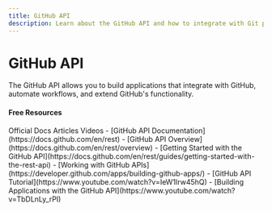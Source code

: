 ```yaml
---
title: GitHub API
description: Learn about the GitHub API and how to integrate with Git programmatically
---
```


# GitHub API

The GitHub API allows you to build applications that integrate with GitHub, automate workflows, and extend GitHub's functionality.

#### Free Resources

<Tabs defaultValue="article">
<TabsList>
<TabsTrigger value="official">Official Docs</TabsTrigger>
<TabsTrigger value="article">Articles</TabsTrigger>
<TabsTrigger value="video">Videos</TabsTrigger>
</TabsList>

<TabsContent value="official">
- [GitHub API Documentation](https://docs.github.com/en/rest)
- [GitHub API Overview](https://docs.github.com/en/rest/overview)
</TabsContent>
<TabsContent value="article">
- [Getting Started with the GitHub API](https://docs.github.com/en/rest/guides/getting-started-with-the-rest-api)
- [Working with GitHub APIs](https://developer.github.com/apps/building-github-apps/)
</TabsContent>
<TabsContent value="video">
- [GitHub API Tutorial](https://www.youtube.com/watch?v=IeW1Irw45hQ)
- [Building Applications with the GitHub API](https://www.youtube.com/watch?v=TbDLnLy_rPI)
</TabsContent>
</Tabs>
